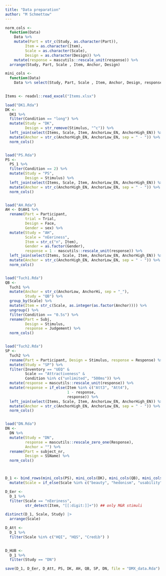 ```yaml
---
title: "Data preparation"
author: "M Schmettow"
---
```


```r

norm_cols <- 
  function(Data) 
    Data %>% 
    mutate(Part = str_c(Study, as.character(Part)),
         Item = as.character(Item),
         Scale = as.character(Scale),
         Design = as.character(Design)) %>% 
    mutate(response = mascutils::rescale_unit(response)) %>% 
  arrange(Study, Part, Scale , Item, Anchor, Design)

mini_cols <- 
  function(Data)
    Data %>% select(Study, Part, Scale , Item, Anchor, Design, response)
    

Items <- readxl::read_excel("Items.xlsx")

load("DK1.Rda")
DK <- 
  DK1 %>% 
  filter(Condition == "long") %>% 
  mutate(Study = "DK",
         Design = str_remove(Stimulus, "^c")) %>% 
  left_join(select(Items, Scale, Item, AnchorLow_EN, AnchorHigh_EN)) %>% 
  mutate(Anchor = str_c(AnchorHigh_EN, AnchorLow_EN, sep = " - ")) %>% 
  norm_cols()  


load("PS.Rda")
PS <- 
  PS_1 %>% 
  filter(Condition == 2) %>% 
  mutate(Study = "PS",
         Design = Stimulus) %>% 
  left_join(select(Items, Scale, Item, AnchorLow_EN, AnchorHigh_EN)) %>% 
  mutate(Anchor = str_c(AnchorHigh_EN, AnchorLow_EN, sep = " - ")) %>% 
  norm_cols()


load("AH.Rda")
AH <- D$AH1 %>% 
  rename(Part = Participant,
         trial = Trial,
         Design = Face,
         Gender = sex) %>% 
  mutate(Study = "AH",
         Scale = "nEeriness",
         Item = str_c("n", Item),
         Gender = as.factor(Gender),
         response = 1 - mascutils::rescale_unit(response)) %>% 
  left_join(select(Items, Scale, Item, AnchorLow_EN, AnchorHigh_EN)) %>% 
  mutate(Anchor = str_c(AnchorHigh_EN, AnchorLow_EN, sep = " - ")) %>%  
  norm_cols()


load("Tuch1.Rda")
QB <- 
  Tuch1 %>% 
  mutate(Anchor = str_c(AnchorLow, AnchorHi, sep = "_"),
         Study = "QB") %>%
  group_by(Scale) %>% 
  mutate(Item = str_c(Scale, as.integer(as.factor(Anchor)))) %>% 
  ungroup() %>% 
  filter(Condition == "0.5s") %>% 
  rename(Part = Subj, 
         Design = Stimulus, 
         response = Judgement) %>%  
  norm_cols()


load("Tuch2.Rda")
SP <- 
  Tuch2 %>% 
  rename(Part = Participant, Design = Stimulus, response = Response) %>% 
  mutate(Study = "SP") %>% 
  filter(Inventory == "UEQ" &
         Scale == "Attractiveness" &
         Condition %in% c("unlimited", "500ms")) %>% 
  mutate(response = mascutils::rescale_unit(response)) %>% 
  mutate(response = if_else(Item %in% c("Att3", "Att4"), 
                            1 - response, 
                            response)) %>% 
  left_join(select(Items, Scale, Item, AnchorLow_EN, AnchorHigh_EN)) %>% 
  mutate(Anchor = str_c(AnchorHigh_EN, AnchorLow_EN, sep = " - ")) %>% 
  norm_cols()


load("DN.Rda")
DN <- 
  DN %>% 
  mutate(Study = "DN",
         response = mascutils::rescale_zero_one(Response),
         Anchor = "") %>% 
  rename(Part = subject_nr,
         Design = SSName) %>% 
  norm_cols()



D_1 <- bind_rows(mini_cols(PS), mini_cols(DK), mini_cols(QB), mini_cols(SP), mini_cols(DN), mini_cols(AH)) |> 
  mutate(Scale = if_else(Scale %in% c("beauty", "hedonism", "usability"), str_to_sentence(Scale), Scale))

D_Eer <- 
  D_1 %>% 
  filter(Scale == "nEeriness",
         str_detect(Item, "[[:digit:]]+")) ## only M&R stimuli

distinct(D_1, Scale, Study) |> 
  arrange(Scale)

D_Att <- 
  D_1 %>% 
  filter(Scale %in% c("HQI", "HQS", "Credib") )
  

D_HUB <- 
  D_1 %>% 
  filter(Study == "DN")

save(D_1, D_Eer, D_Att, PS, DK, AH, QB, SP, DN, file = "DMX_data.Rda")
```
